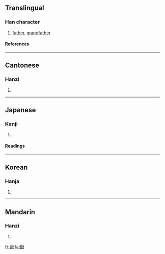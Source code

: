 {{see|爷}}

==Translingual==
===Han character===
{{Han char|rn=88|rad=父|as=09|sn=13|four=8012<sub>7</sub>|canj=金大尸十中 (CKSJL)}}
# [[father]], [[grandfather]]
====References====
{{Han ref|kx=0690.110|dkj=19734|dj=1103.100|hdz=32040.070|uh=723A|ud=29242|bh=B7DD|bd=47069}}

----
==Cantonese==
===Hanzi===
{{yue-hanzi|jyut=|y=ye4}}
# {{defn|Cantonese}}

----
==Japanese==
===Kanji===
{{ja-kanji|grade=|rs=父09}}
# {{defn|Japanese}} 
====Readings====
{{ja-readings|on=[[や]] (ya)|kun=[[ちち]] (chichi), [[じじ]] (jiji), [[おやじ]] (oyaji)}}

----
==Korean==
===Hanja===
{{ko-hanja|hangeul=[[야]]|eumhun=|rv=ya|mr=ya|y=ay}}
# {{defn|Korean}}

----
==Mandarin==
===Hanzi===
{{cmn-hanzi|sim=爷|pin=[[yé]] (ye2)|wg=yeh<sup>2</sup>}}
# {{defn|Mandarin}}

[[fr:爺]]
[[la:爺]]